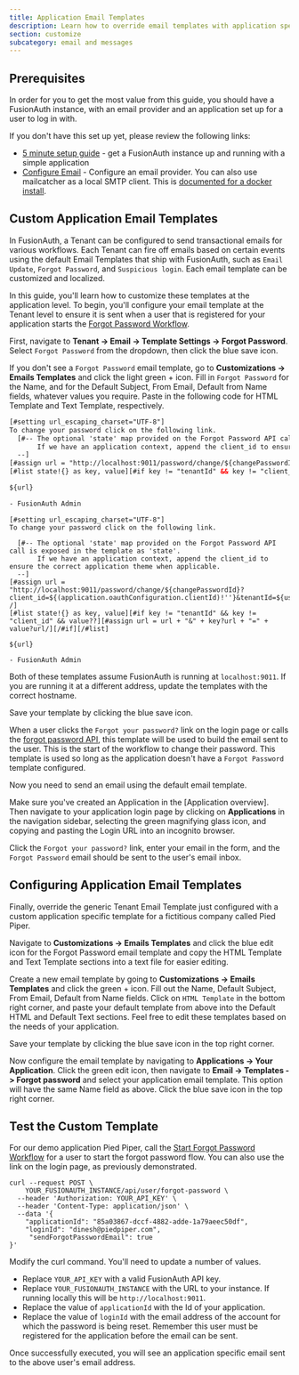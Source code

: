 ```yaml
---
title: Application Email Templates
description: Learn how to override email templates with application specific email templates.
section: customize
subcategory: email and messages
---
```



<PremiumEditionBlurb />

## Prerequisites

In order for you to get the most value from this guide, you should have a FusionAuth instance, with an email provider and an application set up for a user to log in with.

If you don't have this set up yet, please review the following links:

* [5 minute setup guide](/docs/quickstarts/5-minute-setup-guide) - get a FusionAuth instance up and running with a simple application
* [Configure Email](/docs/customize/email-and-messages/configure-email) - Configure an email provider. You can also use mailcatcher as a local SMTP client. This is [documented for a docker install](/docs/get-started/download-and-install/docker#other-services).

## Custom Application Email Templates

In FusionAuth, a Tenant can be configured to send transactional emails for various workflows. Each Tenant can fire off emails based on certain events using the default Email Templates that ship with FusionAuth, such as `Email Update`, `Forgot Password`, and `Suspicious login`. Each email template can be customized and localized.

In this guide, you'll learn how to customize these templates at the application level.
To begin, you'll configure your email template at the Tenant level to ensure it is sent when a user that is registered for your application starts the [Forgot Password Workflow](/docs/apis/users#start-forgot-password-workflow).

First, navigate to <strong>Tenant -> Email -> Template Settings -> Forgot Password</strong>. Select `Forgot Password` from the dropdown, then click the blue save icon.

If you don't see a `Forgot Password` email template, go to <strong>Customizations -> Emails Templates</strong> and click the light green <InlineUIElement>+</InlineUIElement> icon. Fill in `Forgot Password` for the <InlineField>Name</InlineField>, and for the <InlineField>Default Subject</InlineField>, <InlineField>From Email</InlineField>, <InlineField>Default from Name</InlineField> fields, whatever values you require. Paste in the following code for <InlineField>HTML Template</InlineField> and <InlineField>Text Template</InlineField>, respectively.
```html title=""The HTML template content""
[#setting url_escaping_charset="UTF-8"]
To change your password click on the following link.
  [#-- The optional 'state' map provided on the Forgot Password API call is exposed in the template as 'state'.
       If we have an application context, append the client_id to ensure the correct application theme when applicable.
  --]
[#assign url = "http://localhost:9011/password/change/${changePasswordId}?client_id=${(application.oauthConfiguration.clientId)!''}&tenantId=${user.tenantId}" /]
[#list state!{} as key, value][#if key != "tenantId" && key != "client_id" && value??][#assign url = url + "&" + key?url + "=" + value?url/][/#if][/#list]

${url}

- FusionAuth Admin
```

```plaintext title=""The text email template content""
[#setting url_escaping_charset="UTF-8"]
To change your password click on the following link.

  [#-- The optional 'state' map provided on the Forgot Password API call is exposed in the template as 'state'.
       If we have an application context, append the client_id to ensure the correct application theme when applicable.
  --]
[#assign url = "http://localhost:9011/password/change/${changePasswordId}?client_id=${(application.oauthConfiguration.clientId)!''}&tenantId=${user.tenantId}" /]
[#list state!{} as key, value][#if key != "tenantId" && key != "client_id" && value??][#assign url = url + "&" + key?url + "=" + value?url/][/#if][/#list]

${url}

- FusionAuth Admin
```

Both of these templates assume FusionAuth is running at `localhost:9011`. If you are running it at a different address, update the templates with the correct hostname.

Save your template by clicking the blue save icon.

When a user clicks the `Forgot your password?` link on the login page or calls the [forgot password API](/docs/apis/users#start-forgot-password-workflow), this template will be used to build the email sent to the user. This is the start of the workflow to change their password. This template is used so long as the application doesn't have a `Forgot Password` template configured.

Now you need to send an email using the default email template. 

Make sure you've created an Application in the [Application overview]. Then navigate to your application login page by clicking on <strong>Applications</strong> in the navigation sidebar, selecting the green magnifying glass icon, and copying and pasting the <InlineUIElement>Login URL</InlineUIElement> into an incognito browser.

Click the `Forgot your password?` link, enter your email in the form, and the `Forgot Password` email should be sent to the user's email inbox.

## Configuring Application Email Templates

Finally, override the generic Tenant Email Template just configured with a custom application specific template for a fictitious company called Pied Piper.

Navigate to <strong>Customizations -> Emails Templates</strong> and click the blue edit icon for the <InlineUIElement>Forgot Password</InlineUIElement> email template and copy the <InlineField>HTML Template</InlineField> and <InlineField>Text Template</InlineField> sections into a text file for easier editing.

Create a new email template by going to <strong>Customizations -> Emails Templates</strong> and click the green <InlineUIElement>+</InlineUIElement> icon.
Fill out the <InlineField>Name</InlineField>, <InlineField>Default Subject</InlineField>, <InlineField>From Email</InlineField>, <InlineField>Default from Name</InlineField> fields.
Click on `HTML Template` in the bottom right corner, and paste your default template from above into the <InlineField>Default HTML</InlineField>  and <InlineField>Default Text</InlineField> sections. Feel free to edit these templates based on the needs of your application.

Save your template by clicking the blue save icon in the top right corner.

Now configure the email template by navigating to <strong>Applications -> Your Application</strong>. Click the green edit icon, then navigate to <strong>Email -> Templates -> Forgot password</strong> and select your application email template. This option will have the same <InlineField>Name</InlineField> field as above. Click the blue save icon in the top right corner.

## Test the Custom Template

For our demo application Pied Piper, call the [Start Forgot Password Workflow](/docs/apis/users#start-forgot-password-workflow) for a user to start the forgot password flow. You can also use the link on the login page, as previously demonstrated.

```shell
curl --request POST \
    YOUR_FUSIONAUTH_INSTANCE/api/user/forgot-password \
  --header 'Authorization: YOUR_API_KEY' \
  --header 'Content-Type: application/json' \
  --data '{
    "applicationId": "85a03867-dccf-4882-adde-1a79aeec50df",
    "loginId": "dinesh@piedpiper.com",
     "sendForgotPasswordEmail": true
}'
```

Modify the curl command. You'll need to update a number of values.

* Replace `YOUR_API_KEY` with a valid FusionAuth API key.
* Replace `YOUR_FUSIONAUTH_INSTANCE` with the URL to your instance. If running locally this will be `http://localhost:9011`.
* Replace the value of `applicationId` with the Id of your application.
* Replace the value of `loginId` with the email address of the account for which the password is being reset. Remember this user must be registered for the application before the email can be sent.

Once successfully executed, you will see an application specific email sent to the above user's email address.
